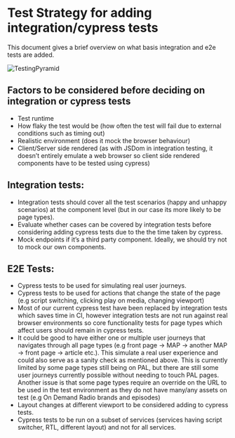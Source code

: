 
<Meta title="docs/Test-Strategy-Info" />

# Test Strategy for adding integration/cypress tests

This document gives a brief overview on what basis integration and e2e tests are added.

![TestingPyramid](https://user-images.githubusercontent.com/9802855/83626408-42541580-a58d-11ea-9891-30dcd2e5b936.png)

## Factors to be considered before deciding on integration or cypress tests

- Test runtime
- How flaky the test would be (how often the test will fail due to external conditions such as timing out)
- Realistic environment (does it mock the browser behaviour)
- Client/Server side rendered (as with JSDom in integration testing, it doesn’t entirely emulate a web browser so client side rendered components have to be tested using cypress)

## Integration tests:

- Integration tests should cover all the test scenarios (happy and unhappy scenarios) at the component level (but in our case its more likely to be page types).
- Evaluate whether cases can be covered by integration tests before considering adding cypress tests due to the the time taken by cypress.
- Mock endpoints if it’s a third party component. Ideally, we should try not to mock our own components.

## E2E Tests:

- Cypress tests to be used for simulating real user journeys.
- Cypress tests to be used for actions that change the state of the page (e.g script switching, clicking play on media, changing viewport)
- Most of our current cypress test have been replaced by integration tests which saves time in CI, however integration tests are not run against real browser environments so core functionality tests for page types which affect users should remain in cypress tests.
- It could be good to have either one or multiple user journeys that navigates through all page types (e.g front page → MAP → another MAP → front page → article etc.). This simulate a real user experience and could also serve as a sanity check as mentioned above. This is currently limited by some page types still being on PAL, but there are still some user journeys currently possible without needing to touch PAL pages. Another issue is that some page types require an override on the URL to be used in the test environment as they do not have many/any assets on test (e.g On Demand Radio brands and episodes)
- Layout changes at different viewport to be considered adding to cypress tests.
- Cypress tests to be run on a subset of services (services having script switcher, RTL, different layout) and not for all services.
